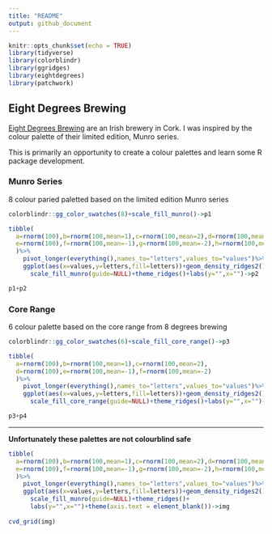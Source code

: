 ```yaml
---
title: "README"
output: github_document
---
```


```r
knitr::opts_chunk$set(echo = TRUE)
library(tidyverse)
library(colorblindr)
library(ggridges)
library(eightdegrees)
library(patchwork)
```

## Eight Degrees Brewing
[Eight Degrees Brewing](https://www.eightdegrees.ie/) are an Irish brewery in Cork. I was inspired by the colour palette of their limited edition, Munro series.  
    
This is primarily an opportunity to create a colour palettes and learn some R package development.

### Munro Series
8 colour paried paletted based on the limited edition Munro series
```r
colorblindr::gg_color_swatches(8)+scale_fill_munro()->p1

tibble(
  a=rnorm(100),b=rnorm(100,mean=1),c=rnorm(100,mean=2),d=rnorm(100,mean=3),
  e=rnorm(100),f=rnorm(100,mean=-1),g=rnorm(100,mean=-2),h=rnorm(100,mean=-3)
  )%>%
    pivot_longer(everything(),names_to="letters",values_to="values")%>%
    ggplot(aes(x=values,y=letters,fill=letters))+geom_density_ridges2()+
      scale_fill_munro(guide=NULL)+theme_ridges()+labs(y="",x="")->p2

p1+p2
```

### Core Range
6 colour palette based on the core range from 8 degrees brewing
```r
colorblindr::gg_color_swatches(6)+scale_fill_core_range()->p3

tibble(
  a=rnorm(100),b=rnorm(100,mean=1),c=rnorm(100,mean=2),
  d=rnorm(100),e=rnorm(100,mean=-1),f=rnorm(100,mean=-2)
  )%>%
    pivot_longer(everything(),names_to="letters",values_to="values")%>%
    ggplot(aes(x=values,y=letters,fill=letters))+geom_density_ridges2()+
      scale_fill_core_range(guide=NULL)+theme_ridges()+labs(y="",x="")->p4

p3+p4
```
  
*********
  
**Unfortunately these palettes are not colourblind safe**  
  
  
```r
tibble(
  a=rnorm(100),b=rnorm(100,mean=1),c=rnorm(100,mean=2),d=rnorm(100,mean=3),
  e=rnorm(100),f=rnorm(100,mean=-1),g=rnorm(100,mean=-2),h=rnorm(100,mean=-3)
  )%>%
    pivot_longer(everything(),names_to="letters",values_to="values")%>%
    ggplot(aes(x=values,y=letters,fill=letters))+geom_density_ridges2()+
      scale_fill_munro(guide=NULL)+theme_ridges()+
      labs(y="",x="")+theme(axis.text = element_blank())->img
  
cvd_grid(img)
```
